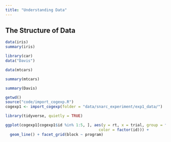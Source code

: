 ```yaml
---
title: "Understanding Data"
---
```



## The Structure of Data

```r
data(iris)
summary(iris)
```


```r
library(car)
data("Davis")
```

```r
data(mtcars)

summary(mtcars)
```

```r
summary(Davis)
```


```r
getwd()
source("code/import_cogexp.R")
cogexp1 <- import_cogexp(folder = "data/snarc_experiment/exp1_data/")
```


```r
library(tidyverse, quietly = TRUE)
```
```r
ggplot(cogexp1[cogexp1$id %in% 1:5, ], aes(y = rt, x = trial, group = factor(id),
                                         color = factor(id))) +
  geom_line() + facet_grid(block ~ program)
```

